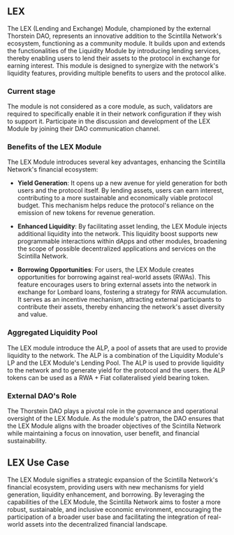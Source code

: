 ## LEX

The LEX (Lending and Exchange) Module, championed by the external Thorstein DAO, represents an innovative addition to the Scintilla Network's ecosystem, functioning as a community module.
It builds upon and extends the functionalities of the Liquidity Module by introducing lending services, thereby enabling users to lend their assets to the protocol in exchange for earning interest.
This module is designed to synergize with the network's liquidity features, providing multiple benefits to users and the protocol alike.

### Current stage

The module is not considered as a core module, as such, validators are required to specifically enable it in their network configuration if they wish to support it.
Participate in the discussion and development of the LEX Module by joining their DAO communication channel.

### Benefits of the LEX Module

The LEX Module introduces several key advantages, enhancing the Scintilla Network's financial ecosystem:

- **Yield Generation**: It opens up a new avenue for yield generation for both users and the protocol itself. By lending assets, users can earn interest, contributing to a more sustainable and economically viable protocol budget. This mechanism helps reduce the protocol's reliance on the emission of new tokens for revenue generation.

- **Enhanced Liquidity**: By facilitating asset lending, the LEX Module injects additional liquidity into the network. This liquidity boost supports new programmable interactions within dApps and other modules, broadening the scope of possible decentralized applications and services on the Scintilla Network.

- **Borrowing Opportunities**: For users, the LEX Module creates opportunities for borrowing against real-world assets (RWAs). This feature encourages users to bring external assets into the network in exchange for Lombard loans, fostering a strategy for RWA accumulation. It serves as an incentive mechanism, attracting external participants to contribute their assets, thereby enhancing the network's asset diversity and value.

### Aggregated Liquidity Pool

The LEX module introduce the ALP, a pool of assets that are used to provide liquidity to the network.
The ALP is a combination of the Liquidity Module's LP and the LEX Module's Lending Pool.
The ALP is used to provide liquidity to the network and to generate yield for the protocol and the users. the ALP tokens can be used as a RWA + Fiat collateralised yield bearing token.

### External DAO's Role

The Thorstein DAO plays a pivotal role in the governance and operational oversight of the LEX Module.
As the module's patron, the DAO ensures that the LEX Module aligns with the broader objectives of the Scintilla Network while maintaining a focus on innovation, user benefit, and financial sustainability.

## LEX Use Case

The LEX Module signifies a strategic expansion of the Scintilla Network's financial ecosystem, providing users with new mechanisms for yield generation, liquidity enhancement, and borrowing.
By leveraging the capabilities of the LEX Module, the Scintilla Network aims to foster a more robust, sustainable, and inclusive economic environment, encouraging the participation of a broader user base and facilitating the integration of real-world assets into the decentralized financial landscape.
